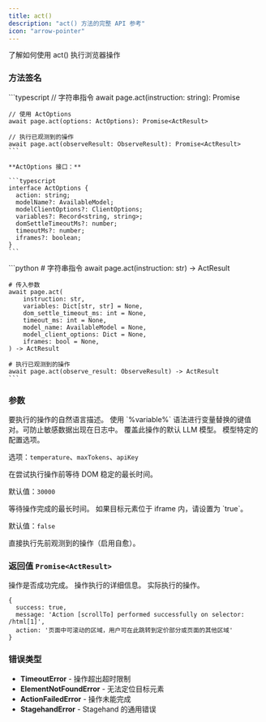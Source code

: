 ```yaml
---
title: act()
description: "act() 方法的完整 API 参考"
icon: "arrow-pointer"
---
```


<CardGroup cols={1}>
  <Card title="Act" icon="arrow-pointer" href="/zh/basics/act">
    了解如何使用 act() 执行浏览器操作
  </Card>
</CardGroup>

### 方法签名

<Tabs>
  <Tab title="TypeScript">
    ```typescript
    // 字符串指令
    await page.act(instruction: string): Promise<ActResult>

    // 使用 ActOptions
    await page.act(options: ActOptions): Promise<ActResult>

    // 执行已观测到的操作
    await page.act(observeResult: ObserveResult): Promise<ActResult>
    ```

    **ActOptions 接口：**

    ```typescript
    interface ActOptions {
      action: string;
      modelName?: AvailableModel;
      modelClientOptions?: ClientOptions;
      variables?: Record<string, string>;
      domSettleTimeoutMs?: number;
      timeoutMs?: number;
      iframes?: boolean;
    }
    ```
  </Tab>

  <Tab title="Python">
    ```python
    # 字符串指令
    await page.act(instruction: str) -> ActResult

    # 传入参数
    await page.act(
        instruction: str,
        variables: Dict[str, str] = None,
        dom_settle_timeout_ms: int = None,
        timeout_ms: int = None,
        model_name: AvailableModel = None,
        model_client_options: Dict = None,
        iframes: bool = None,
    ) -> ActResult

    # 执行已观测到的操作
    await page.act(observe_result: ObserveResult) -> ActResult
    ```
  </Tab>
</Tabs>

### 参数

<ParamField path="action" type="string" required>
  要执行的操作的自然语言描述。
</ParamField>

<ParamField path="variables" type="Record<string, string>" optional>
  使用 `%variable%` 语法进行变量替换的键值对。可防止敏感数据出现在日志中。
</ParamField>

<ParamField path="modelName" type="AvailableModel" optional>
  覆盖此操作的默认 LLM 模型。
</ParamField>

<ParamField path="modelClientOptions" type="ClientOptions" optional>
  模型特定的配置选项。

  选项：`temperature`、`maxTokens`、`apiKey`
</ParamField>

<ParamField path="domSettleTimeoutMs" type="number" optional>
  在尝试执行操作前等待 DOM 稳定的最长时间。

  默认值：`30000`
</ParamField>

<ParamField path="timeoutMs" type="number" optional>
  等待操作完成的最长时间。
</ParamField>

<ParamField path="iframes" type="boolean" optional>
  如果目标元素位于 iframe 内，请设置为 `true`。

  默认值：`false`
</ParamField>

<ParamField path="observeResult" type="ObserveResult" optional>
  直接执行先前观测到的操作（启用自愈）。
</ParamField>

### 返回值 `Promise<ActResult>`

<ParamField path="success" type="boolean" required>
  操作是否成功完成。
</ParamField>

<ParamField path="message" type="string" required>
  操作执行的详细信息。
</ParamField>

<ParamField path="action" type="string" required>
  实际执行的操作。
</ParamField>

```Example Response
{
  success: true,
  message: 'Action [scrollTo] performed successfully on selector: /html[1]',
  action: '页面中可滚动的区域，用户可在此跳转到定价部分或页面的其他区域'
}
```

### 错误类型

- **TimeoutError** - 操作超出超时限制
- **ElementNotFoundError** - 无法定位目标元素
- **ActionFailedError** - 操作未能完成
- **StagehandError** - Stagehand 的通用错误